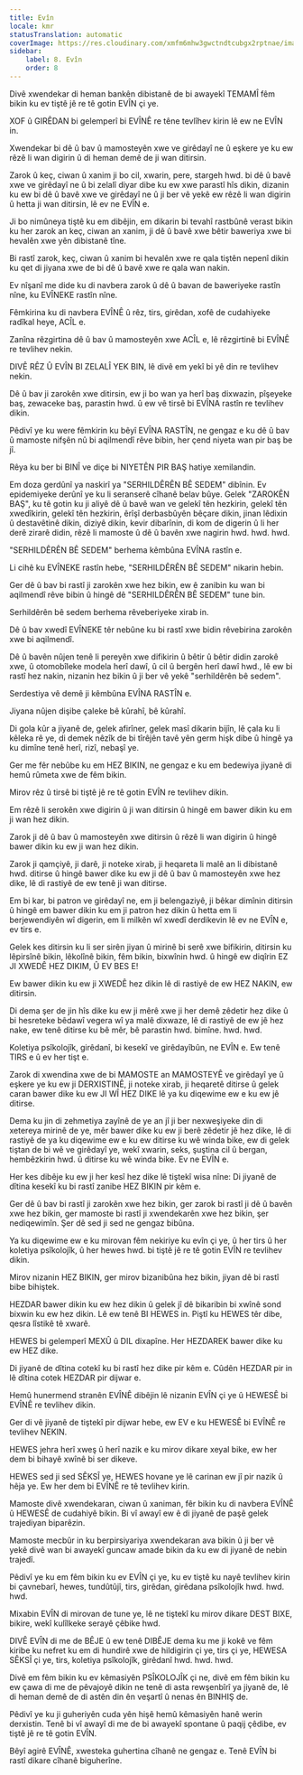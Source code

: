 ```yaml
---
title: Evîn
locale: kmr
statusTranslation: automatic
coverImage: https://res.cloudinary.com/xmfm6mhw3gwctndtcubgx2rptnae/image/upload/v1740337243/small_cover_educacion_fundamental_a051170f1c.webp
sidebar:
    label: 8. Evîn
    order: 8
---
```

Divê xwendekar di heman bankên dibistanê de bi awayekî TEMAMÎ fêm bikin ku ev tiştê jê re tê gotin EVÎN çi ye.

XOF û GIRÊDAN bi gelemperî bi EVÎNÊ re têne tevlîhev kirin lê ew ne EVÎN in.

Xwendekar bi dê û bav û mamosteyên xwe ve girêdayî ne û eşkere ye ku ew rêzê li wan digirin û di heman demê de ji wan ditirsin.

Zarok û keç, ciwan û xanim ji bo cil, xwarin, pere, stargeh hwd. bi dê û bavê xwe ve girêdayî ne û bi zelalî diyar dibe ku ew xwe parastî hîs dikin, dizanin ku ew bi dê û bavê xwe ve girêdayî ne û ji ber vê yekê ew rêzê li wan digirin û hetta ji wan ditirsin, lê ev ne EVÎN e.

Ji bo nimûneya tiştê ku em dibêjin, em dikarin bi tevahî rastbûnê verast bikin ku her zarok an keç, ciwan an xanim, ji dê û bavê xwe bêtir baweriya xwe bi hevalên xwe yên dibistanê tîne.

Bi rastî zarok, keç, ciwan û xanim bi hevalên xwe re qala tiştên nepenî dikin ku qet di jiyana xwe de bi dê û bavê xwe re qala wan nakin.

Ev nîşanî me dide ku di navbera zarok û dê û bavan de baweriyeke rastîn nîne, ku EVÎNEKE rastîn nîne.

Fêmkirina ku di navbera EVÎNÊ û rêz, tirs, girêdan, xofê de cudahiyeke radîkal heye, ACÎL e.

Zanîna rêzgirtina dê û bav û mamosteyên xwe ACÎL e, lê rêzgirtinê bi EVÎNÊ re tevlihev nekin.

DIVÊ RÊZ Û EVÎN BI ZELALÎ YEK BIN, lê divê em yekî bi yê din re tevlihev nekin.

Dê û bav ji zarokên xwe ditirsin, ew ji bo wan ya herî baş dixwazin, pîşeyeke baş, zewaceke baş, parastin hwd. û ew vê tirsê bi EVÎNA rastîn re tevlihev dikin.

Pêdivî ye ku were fêmkirin ku bêyî EVÎNA RASTÎN, ne gengaz e ku dê û bav û mamoste nifşên nû bi aqilmendî rêve bibin, her çend niyeta wan pir baş be jî.

Rêya ku ber bi BINÎ ve diçe bi NIYETÊN PIR BAŞ hatiye xemilandin.

Em doza gerdûnî ya naskirî ya "SERHILDÊRÊN BÊ SEDEM" dibînin. Ev epidemiyeke derûnî ye ku li seranserê cîhanê belav bûye. Gelek "ZAROKÊN BAŞ", ku tê gotin ku ji aliyê dê û bavê wan ve gelekî tên hezkirin, gelekî tên xwedîkirin, gelekî tên hezkirin, êrîşî derbasbûyên bêçare dikin, jinan lêdixin û destavêtinê dikin, diziyê dikin, kevir dibarînin, di kom de digerin û li her derê zirarê didin, rêzê li mamoste û dê û bavên xwe nagirin hwd. hwd. hwd.

"SERHILDÊRÊN BÊ SEDEM" berhema kêmbûna EVÎNA rastîn e.

Li cihê ku EVÎNEKE rastîn hebe, "SERHILDÊRÊN BÊ SEDEM" nikarin hebin.

Ger dê û bav bi rastî ji zarokên xwe hez bikin, ew ê zanibin ku wan bi aqilmendî rêve bibin û hingê dê "SERHILDÊRÊN BÊ SEDEM" tune bin.

Serhildêrên bê sedem berhema rêveberiyeke xirab in.

Dê û bav xwedî EVÎNEKE têr nebûne ku bi rastî xwe bidin rêvebirina zarokên xwe bi aqilmendî.

Dê û bavên nûjen tenê li pereyên xwe difikirin û bêtir û bêtir didin zarokê xwe, û otomobîleke modela herî dawî, û cil û bergên herî dawî hwd., lê ew bi rastî hez nakin, nizanin hez bikin û ji ber vê yekê "serhildêrên bê sedem".

Serdestiya vê demê ji kêmbûna EVÎNA RASTÎN e.

Jiyana nûjen dişibe çaleke bê kûrahî, bê kûrahî.

Di gola kûr a jiyanê de, gelek afirîner, gelek masî dikarin bijîn, lê çala ku li kêleka rê ye, di demek nêzîk de bi tîrêjên tavê yên germ hişk dibe û hingê ya ku dimîne tenê herî, rizî, nebaşî ye.

Ger me fêr nebûbe ku em HEZ BIKIN, ne gengaz e ku em bedewiya jiyanê di hemû rûmeta xwe de fêm bikin.

Mirov rêz û tirsê bi tiştê jê re tê gotin EVÎN re tevlihev dikin.

Em rêzê li serokên xwe digirin û ji wan ditirsin û hingê em bawer dikin ku em ji wan hez dikin.

Zarok ji dê û bav û mamosteyên xwe ditirsin û rêzê li wan digirin û hingê bawer dikin ku ew ji wan hez dikin.

Zarok ji qamçiyê, ji darê, ji noteke xirab, ji heqareta li malê an li dibistanê hwd. ditirse û hingê bawer dike ku ew ji dê û bav û mamosteyên xwe hez dike, lê di rastiyê de ew tenê ji wan ditirse.

Em bi kar, bi patron ve girêdayî ne, em ji belengaziyê, ji bêkar dimînin ditirsin û hingê em bawer dikin ku em ji patron hez dikin û hetta em li berjewendiyên wî digerin, em li milkên wî xwedî derdikevin lê ev ne EVÎN e, ev tirs e.

Gelek kes ditirsin ku li ser sirên jiyan û mirinê bi serê xwe bifikirin, ditirsin ku lêpirsînê bikin, lêkolînê bikin, fêm bikin, bixwînin hwd. û hingê ew diqîrin EZ JI XWEDÊ HEZ DIKIM, Û EV BES E!

Ew bawer dikin ku ew ji XWEDÊ hez dikin lê di rastiyê de ew HEZ NAKIN, ew ditirsin.

Di dema şer de jin hîs dike ku ew ji mêrê xwe ji her demê zêdetir hez dike û bi hesreteke bêdawî vegera wî ya malê dixwaze, lê di rastiyê de ew jê hez nake, ew tenê ditirse ku bê mêr, bê parastin hwd. bimîne. hwd. hwd.

Koletiya psîkolojîk, girêdanî, bi kesekî ve girêdayîbûn, ne EVÎN e. Ew tenê TIRS e û ev her tişt e.

Zarok di xwendina xwe de bi MAMOSTE an MAMOSTEYÊ ve girêdayî ye û eşkere ye ku ew ji DERXISTINÊ, ji noteke xirab, ji heqaretê ditirse û gelek caran bawer dike ku ew JI WÎ HEZ DIKE lê ya ku diqewime ew e ku ew jê ditirse.

Dema ku jin di zehmetiya zayînê de ye an jî ji ber nexweşiyeke din di xetereya mirinê de ye, mêr bawer dike ku ew ji berê zêdetir jê hez dike, lê di rastiyê de ya ku diqewime ew e ku ew ditirse ku wê winda bike, ew di gelek tiştan de bi wê ve girêdayî ye, wekî xwarin, seks, şuştina cil û bergan, hembêzkirin hwd. û ditirse ku wê winda bike. Ev ne EVÎN e.

Her kes dibêje ku ew ji her kesî hez dike lê tiştekî wisa nîne: Di jiyanê de dîtina kesekî ku bi rastî zanibe HEZ BIKIN pir kêm e.

Ger dê û bav bi rastî ji zarokên xwe hez bikin, ger zarok bi rastî ji dê û bavên xwe hez bikin, ger mamoste bi rastî ji xwendekarên xwe hez bikin, şer nediqewimîn. Şer dê sed ji sed ne gengaz bibûna.

Ya ku diqewime ew e ku mirovan fêm nekiriye ku evîn çi ye, û her tirs û her koletiya psîkolojîk, û her hewes hwd. bi tiştê jê re tê gotin EVÎN re tevlihev dikin.

Mirov nizanin HEZ BIKIN, ger mirov bizanibûna hez bikin, jiyan dê bi rastî bibe bihiştek.

HEZDAR bawer dikin ku ew hez dikin û gelek jî dê bikaribin bi xwînê sond bixwin ku ew hez dikin. Lê ew tenê BI HEWES in. Piştî ku HEWES têr dibe, qesra lîstikê tê xwarê.

HEWES bi gelemperî MEXÛ û DIL dixapîne. Her HEZDAREK bawer dike ku ew HEZ dike.

Di jiyanê de dîtina cotekî ku bi rastî hez dike pir kêm e. Cûdên HEZDAR pir in lê dîtina cotek HEZDAR pir dijwar e.

Hemû hunermend stranên EVÎNÊ dibêjin lê nizanin EVÎN çi ye û HEWESÊ bi EVÎNÊ re tevlihev dikin.

Ger di vê jiyanê de tiştekî pir dijwar hebe, ew EV e ku HEWESÊ bi EVÎNÊ re tevlihev NEKIN.

HEWES jehra herî xweş û herî nazik e ku mirov dikare xeyal bike, ew her dem bi bihayê xwînê bi ser dikeve.

HEWES sed ji sed SÊKSÎ ye, HEWES hovane ye lê carinan ew jî pir nazik û hêja ye. Ew her dem bi EVÎNÊ re tê tevlihev kirin.

Mamoste divê xwendekaran, ciwan û xaniman, fêr bikin ku di navbera EVÎNÊ û HEWESÊ de cudahiyê bikin. Bi vî awayî ew ê di jiyanê de paşê gelek trajediyan biparêzin.

Mamoste mecbûr in ku berpirsiyariya xwendekaran ava bikin û ji ber vê yekê divê wan bi awayekî guncaw amade bikin da ku ew di jiyanê de nebin trajedî.

Pêdivî ye ku em fêm bikin ku ev EVÎN çi ye, ku ev tiştê ku nayê tevlihev kirin bi çavnebarî, hewes, tundûtûjî, tirs, girêdan, girêdana psîkolojîk hwd. hwd. hwd.

Mixabin EVÎN di mirovan de tune ye, lê ne tiştekî ku mirov dikare DEST BIXE, bikire, wekî kulîlkeke serayê çêbike hwd.

DIVÊ EVÎN di me de BÊJE û ew tenê DIBÊJE dema ku me ji kokê ve fêm kiribe ku nefret ku em di hundirê xwe de hildigirin çi ye, tirs çi ye, HEWESA SÊKSÎ çi ye, tirs, koletiya psîkolojîk, girêdanî hwd. hwd. hwd.

Divê em fêm bikin ku ev kêmasiyên PSÎKOLOJÎK çi ne, divê em fêm bikin ku ew çawa di me de pêvajoyê dikin ne tenê di asta rewşenbîrî ya jiyanê de, lê di heman demê de di astên din ên veşartî û nenas ên BINHIŞ de.

Pêdivî ye ku ji guheriyên cuda yên hişê hemû kêmasiyên hanê werin derxistin. Tenê bi vî awayî di me de bi awayekî spontane û paqij çêdibe, ev tiştê jê re tê gotin EVÎN.

Bêyî agirê EVÎNÊ, xwesteka guhertina cîhanê ne gengaz e. Tenê EVÎN bi rastî dikare cîhanê biguherîne.

